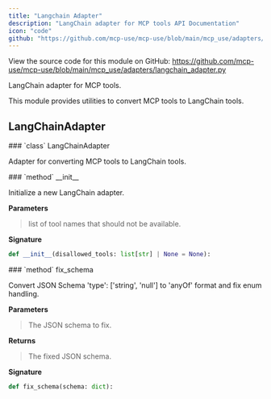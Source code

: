 ```yaml
---
title: "Langchain Adapter"
description: "LangChain adapter for MCP tools API Documentation"
icon: "code"
github: "https://github.com/mcp-use/mcp-use/blob/main/mcp_use/adapters/langchain_adapter.py"
---
```


<Callout type="info" title="Source Code">
View the source code for this module on GitHub: <a href='https://github.com/mcp-use/mcp-use/blob/main/mcp_use/adapters/langchain_adapter.py' target='_blank' rel='noopener noreferrer'>https://github.com/mcp-use/mcp-use/blob/main/mcp_use/adapters/langchain_adapter.py</a>
</Callout>

LangChain adapter for MCP tools.

This module provides utilities to convert MCP tools to LangChain tools.

## LangChainAdapter

<Card type="info" img="http://localhost:3000/gradient-generator/api/random?width=800&height=50">
### `class` LangChainAdapter

Adapter for converting MCP tools to LangChain tools.

<Card type="info" img="http://localhost:3000/gradient-generator/api/random?width=800&height=50">
### `method` __init__

Initialize a new LangChain adapter.


**Parameters**
><ParamField body="disallowed_tools" type="list[str] | None" default="None" >   list of tool names that should not be available. </ParamField>

**Signature**
```python wrap
def __init__(disallowed_tools: list[str] | None = None):
```

</Card>

<Card type="info" img="http://localhost:3000/gradient-generator/api/random?width=800&height=50">
### `method` fix_schema

Convert JSON Schema 'type': ['string', 'null'] to 'anyOf' format and fix enum handling.


**Parameters**
><ParamField body="schema" type="dict" required="True" >   The JSON schema to fix. </ParamField>

**Returns**
><ResponseField name="returns" type="dict" >The fixed JSON schema.</ResponseField>

**Signature**
```python wrap
def fix_schema(schema: dict):
```

</Card>

</Card>
